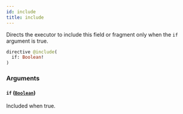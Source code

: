 ```yaml
---
id: include
title: include
---
```



Directs the executor to include this field or fragment only when the `if` argument is true.

```graphql
directive @include(
  if: Boolean!
)
```


### Arguments

#### `if` ([`Boolean`](/cyberconnect/reference/scalars/boolean))

Included when true.




